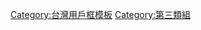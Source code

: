 {{Userbox
  |id=3rd<br>生醫農
  |id-s=11
  |id-c=white
  |info=這個用戶是高中'''[[第三類組]]'''的學生。
  |info-c=silver
  |info-s=9
  |border-c=#6699ff
}}<includeonly>[[Category:第三類組高中生|{{PAGENAME}}]]</includeonly>
<noinclude>
<p style="clear: both; padding-top: 2em">
[[Category:台灣用戶框模板]]
[[Category:第三類組]]
</noinclude>